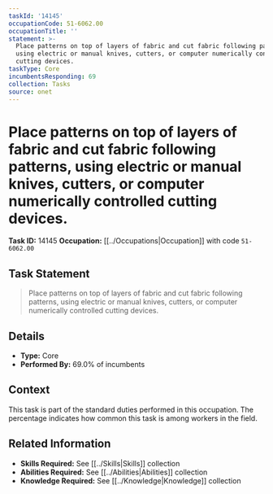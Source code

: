 ```yaml
---
taskId: '14145'
occupationCode: 51-6062.00
occupationTitle: ''
statement: >-
  Place patterns on top of layers of fabric and cut fabric following patterns,
  using electric or manual knives, cutters, or computer numerically controlled
  cutting devices.
taskType: Core
incumbentsResponding: 69
collection: Tasks
source: onet
---
```

# Place patterns on top of layers of fabric and cut fabric following patterns, using electric or manual knives, cutters, or computer numerically controlled cutting devices.

**Task ID:** 14145
**Occupation:** [[../Occupations|Occupation]] with code `51-6062.00`

## Task Statement

> Place patterns on top of layers of fabric and cut fabric following patterns, using electric or manual knives, cutters, or computer numerically controlled cutting devices.

## Details

- **Type:** Core
- **Performed By:** 69.0% of incumbents

## Context

This task is part of the standard duties performed in this occupation. The percentage indicates how common this task is among workers in the field.

## Related Information

- **Skills Required:** See [[../Skills|Skills]] collection
- **Abilities Required:** See [[../Abilities|Abilities]] collection
- **Knowledge Required:** See [[../Knowledge|Knowledge]] collection
